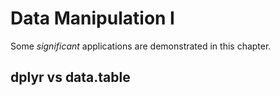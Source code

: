 # Data Manipulation I

Some _significant_ applications are demonstrated in this chapter.

## dplyr vs data.table
